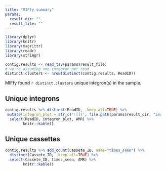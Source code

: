 ```yaml
---
title: "MIFfy summary"
params:
  result_dir: ""
  result_file: ""
---
```

```r
library(dplyr)
library(knitr)
library(magrittr)
library(readr)
library(stringr)
```
```r
contig.results <- read_tsv(params$result_file)
# we're assuming one integron per read
distinct.clusters <- nrow(distinct(contig.results, ReadID))
```
MIFfy found `r distinct.clusters` unique integron(s) in the sample.

## Unique integrons
```r
contig.results %>% distinct(ReadID, .keep_all=TRUE) %>%
 mutate(integron_plot = str_c('![](', file.path(params$result_dir, "images", str_c(ReadID, ".png")), ')')) %>%
  select(ReadID, integron_plot, AMR) %>%
        knitr::kable()
```
## Unique cassettes

```r
contig.results %>% add_count(Cassete_ID, name="times_seen") %>%
  distinct(Cassete_ID, .keep_all=TRUE) %>%
  select(Cassete_ID, times_seen, AMR) %>%
        knitr::kable()
```